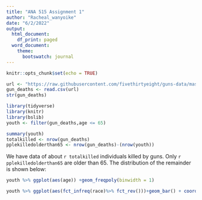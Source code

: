 ---
title: "ANA 515 Assignment 1"
author: "Racheal_wanyoike"
date: "6/2/2022"
output:
  html_document:
    df_print: paged
  word_document:
    theme:
      bootswatch: journal
---
```{r, include=FALSE}
knitr::opts_chunk$set(echo = TRUE)
```


```{r gun_deaths, include=FALSE}
url <- "https://raw.githubusercontent.com/fivethirtyeight/guns-data/master/full_data.csv"
gun_deaths <- read.csv(url)
str(gun_deaths)
```

```{r youth,include=FALSE}
library(tidyverse)
library(knitr)
library(bslib)
youth <- filter(gun_deaths,age <= 65)

```

```{r, include=FALSE}
summary(youth)
totalkilled <- nrow(gun_deaths)
pplekilledolderthan65 <- nrow(gun_deaths)-(nrow(youth))
```

We have data of about `r totalkilled` individuals killed by guns. Only `r pplekilledolderthan65` are older than 65. The distribution of the remainder is shown below:


```{r youth_dist, echo=FALSE}
youth %>% ggplot(aes(age)) +geom_freqpoly(binwidth = 1)
```

```{r race-dist, echo=FALSE}
youth %>% ggplot(aes(fct_infreq(race)%>% fct_rev()))+geom_bar() + coord_flip() + labs(x="Victims race")

```


